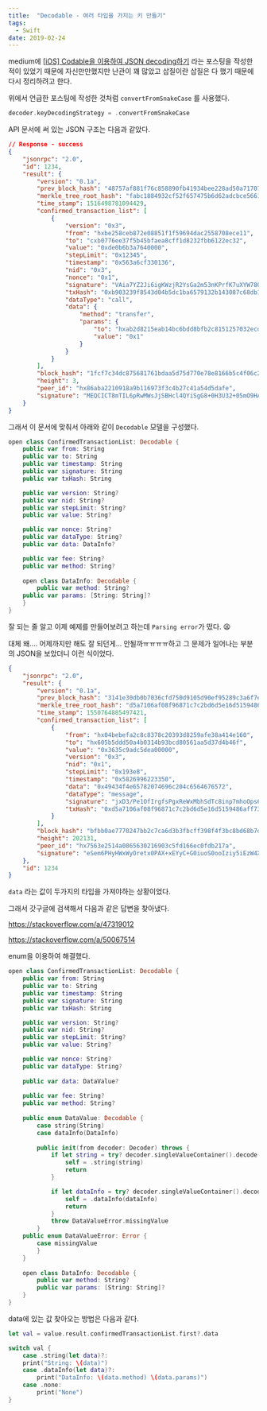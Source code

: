 ```yaml
---
title:  "Decodable - 여러 타입을 가지는 키 만들기"
tags: 
  - Swift
date: 2019-02-24
---
```


medium에 [[iOS] Codable을 이용하여 JSON decoding하기](https://medium.com/@adie0423/ios-codable%EC%9D%84-%EC%9D%B4%EC%9A%A9%ED%95%98%EC%97%AC-json-decoding%ED%95%98%EA%B8%B0-f2d4e4b932b7) 라는 포스팅을 작성한 적이 있었기 때문에 자신만만했지만 난관이 꽤 많았고 삽질이란 삽질은 다 했기 때문에 다시 정리하려고 한다.



위에서 언급한 포스팅에 작성한 것처럼 `convertFromSnakeCase` 를 사용했다.

```swift
decoder.keyDecodingStrategy = .convertFromSnakeCase
```



API 문서에 써 있는 JSON 구조는 다음과 같았다.

```json
// Response - success
{
    "jsonrpc": "2.0",
    "id": 1234,
    "result": {
        "version": "0.1a",
        "prev_block_hash": "48757af881f76c858890fb41934bee228ad50a71707154a482826c39b8560d4b",
        "merkle_tree_root_hash": "fabc1884932cf52f657475b6d62adcbce5661754ff1a9d50f13f0c49c7d48c0c",
        "time_stamp": 1516498781094429,
        "confirmed_transaction_list": [ 
            {
                "version": "0x3",
                "from": "hxbe258ceb872e08851f1f59694dac2558708ece11",
                "to": "cxb0776ee37f5b45bfaea8cff1d8232fbb6122ec32",
                "value": "0xde0b6b3a7640000",
                "stepLimit": "0x12345",
                "timestamp": "0x563a6cf330136",
                "nid": "0x3",
                "nonce": "0x1",
                "signature": "VAia7YZ2Ji6igKWzjR2YsGa2m53nKPrfK7uXYW78QLE+ATehAVZPC40szvAiA6NEU5gCYB4c4qaQzqDh2ugcHgA=",
                "txHash": "0xb903239f8543d04b5dc1ba6579132b143087c68db1b2168786408fcbce568238",
                "dataType": "call",
                "data": {
                    "method": "transfer",
                    "params": {
                        "to": "hxab2d8215eab14bc6bdd8bfb2c8151257032ecd8b",
                        "value": "0x1"
                    }
                }
            }
        ],
        "block_hash": "1fcf7c34dc875681761bdaa5d75d770e78e8166b5c4f06c226c53300cbe85f57",
        "height": 3,
        "peer_id": "hx86aba2210918a9b116973f3c4b27c41a54d5dafe",
        "signature": "MEQCICT8mTIL6pRwMWsJjSBHcl4QYiSgG8+0H3U32+05mO9HAiBOhIfBdHNm71WpAZYwJWwQbPVVXFJ8clXGKT3ScDWcvw=="
    }
}

```



그래서 이 문서에 맞춰서 아래와 같이  `Decodable` 모델을 구성했다.

```swift
open class ConfirmedTransactionList: Decodable {
	public var from: String
	public var to: String
	public var timestamp: String
	public var signature: String
	public var txHash: String

	public var version: String?
	public var nid: String?
	public var stepLimit: String?
	public var value: String?

	public var nonce: String?
	public var dataType: String?
	public var data: DataInfo?

    public var fee: String?
	public var method: String?
                
	open class DataInfo: Decodable {
		public var method: String?
	public var params: [String: String]?
	}
}
```



잘 되는 줄 알고 이제 예제를 만들어보려고 하는데 `Parsing error`가 떴다. :tired_face:

대체 왜…. 어제까지만 해도 잘 되던게… 안될까ㅠㅠㅠㅠ하고 그 문제가 일어나는 부분의 JSON을 보았더니 이런 식이었다.

```json
{
    "jsonrpc": "2.0",
    "result": {
        "version": "0.1a",
        "prev_block_hash": "3141e30db0b7036cfd750d9105d90ef95289c3a6f7e896999a4997c68c002fb8",
        "merkle_tree_root_hash": "d5a7106af08f96871c7c2bd6d5e16d5159486aff73f8d4ef84ff35e32d8d6b39",
        "time_stamp": 1550764885497421,
        "confirmed_transaction_list": [
            {
                "from": "hx04bebefa2c8c8378c20393d8259afe38a414e160",
                "to": "hx605b5ddd50a4b0314b93bcd80561aa5d37d4b46f",
                "value": "0x3635c9adc5dea00000",
                "version": "0x3",
                "nid": "0x1",
                "stepLimit": "0x193e8",
                "timestamp": "0x5826996223350",
                "data": "0x49434f4e65782074696c204c6564676572",
                "dataType": "message",
                "signature": "jxD3/Pe1OfIrgfsPgxReWxMbhSdTc8inp7mhoOps6ItS71vracx8UZdOrwgkoS7sFV1F8+ldN3LNQd2BZ9CykwE=",
                "txHash": "0xd5a7106af08f96871c7c2bd6d5e16d5159486aff73f8d4ef84ff35e32d8d6b39"
            }
        ],
        "block_hash": "bfbb0ae7770247bb2c7ca6d3b3fbcff398f4f3bc8bd68b7d511bc5e1d8499297",
        "height": 202131,
        "peer_id": "hx7563e2514a0865630216903c5fd166ec0fdb217a",
        "signature": "eSem6PHyHWxWyOretx0PAX+xEYyC+G0iuoS0ooIziy5iEzW4XrliQrHY59igC4d8krszw9TJoAYUAGsViZsLOwA="
    },
    "id": 1234
}
```



`data` 라는 값이 두가지의 타입을 가져야하는 상황이었다.

그래서 갓구글에 검색해서 다음과 같은 답변을 찾아냈다.

 https://stackoverflow.com/a/47319012

 https://stackoverflow.com/a/50067514



enum을 이용하여 해결했다.

```swift
open class ConfirmedTransactionList: Decodable {
	public var from: String
	public var to: String
	public var timestamp: String
	public var signature: String
	public var txHash: String

	public var version: String?
	public var nid: String?
	public var stepLimit: String?
	public var value: String?

	public var nonce: String?
	public var dataType: String?
                
	public var data: DataValue?
                
	public var fee: String?
	public var method: String?
                
	public enum DataValue: Decodable {
        case string(String)
        case dataInfo(DataInfo)
                    
		public init(from decoder: Decoder) throws {
			if let string = try? decoder.singleValueContainer().decode(String.self) {
				self = .string(string)
				return
			}

			if let dataInfo = try? decoder.singleValueContainer().decode(DataInfo.self) {
				self = .dataInfo(dataInfo)
				return
			}
			throw DataValueError.missingValue
		}
    public enum DataValueError: Error {
        case missingValue
        }
    }
                
	open class DataInfo: Decodable {
		public var method: String?
		public var params: [String: String]?
	}
}
```



data에 있는 값 찾아오는 방법은 다음과 같다.

```swift
let val = value.result.confirmedTransactionList.first?.data

switch val {
	case .string(let data)?:
  	print("String: \(data)")
	case .dataInfo(let data)?:
		print("DataInfo: \(data.method) \(data.params)")
	case .none:
		print("None")
}
```

